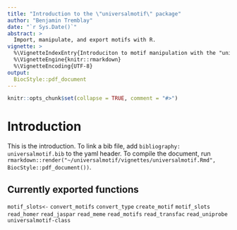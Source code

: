 ```yaml
---
title: "Introduction to the \"universalmotif\" package"
author: "Benjamin Tremblay"
date: "`r Sys.Date()`"
abstract: >
  Import, manipulate, and export motifs with R.
vignette: >
  %\VignetteIndexEntry{Introduciton to motif manipulation with the "universalmotif" package}
  %\VignetteEngine{knitr::rmarkdown}
  %\VignetteEncoding{UTF-8}
output:
  BiocStyle::pdf_document
---
```


```r
knitr::opts_chunk$set(collapse = TRUE, comment = "#>")
```

# Introduction

This is the introduction. To link a bib file, add
`bibliography: universalmotif.bib` to the yaml header. To compile the document,
run `rmarkdown::render("~/universalmotif/vignettes/universalmotif.Rmd",
BiocStyle::pdf_document())`.

## Currently exported functions

`motif_slots<-`
`convert_motifs`
`convert_type`
`create_motif`
`motif_slots`
`read_homer`
`read_jaspar`
`read_meme`
`read_motifs`
`read_transfac`
`read_uniprobe`
`universalmotif-class`
